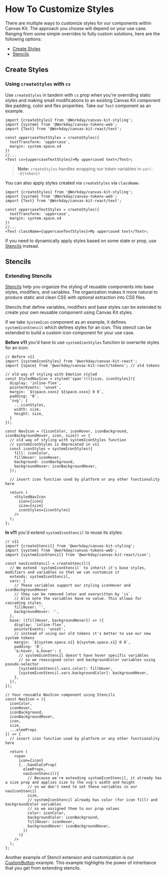 <Meta title="Styling/ Customizing Styles" />

# How To Customize Styles

There are multiple ways to customize styles for our components within Canvas Kit. The approach you
choose will depend on your use case. Ranging from some simple overrides to fully custom solutions,
here are the following options:

- [Create Styles](#createstyles)
- [Stencils](#stencils)

## Create Styles

### Using `createStyles` with `cs`

Use `createStyles` in tandem with `cs` prop when you're overriding static styles and making small modifications to an
existing Canvas Kit component like padding, color and flex properties. Take our `Text` component as
an example.

```tsx
import {createStyles} from '@Workday/canvas-kit-styling';
import {system} from '@Workday/canvas-tokens-web';
import {Text} from '@Workday/canvas-kit-react/text';

const uppercaseTextStyles = createStyles({
  textTransform: 'uppercase',
  margin: system.space.x4
})
//...
<Text cs={uppercaseTextStyles}>My uppercased text</Text>;
```

> **Note:** `createStyles` handles wrapping our token variables in `var(--${token})`

You can also apply styles created via `createStyles` via `className`.

```tsx
import {createStyles} from '@Workday/canvas-kit-styling';
import {system} from '@Workday/canvas-tokens-web';
import {Text} from '@Workday/canvas-kit-react/text';

const uppercaseTextStyles = createStyles({
  textTransform: 'uppercase',
  margin: system.space.x4
})
//...
<Text className={uppercaseTextStyles}>My uppercased text</Text>;
```

If you need to dynamically apply styles based on some state or prop, use [Stencils](#stencils) instead.


## Stencils

### Extending Stencils

[Stencils](https://workday.github.io/canvas-kit/?path=/docs/styling-basics--create-stencil) help you
organize the styling of reusable components into base styles, modifiers, and variables. The
organization makes it more natural to produce static and clean CSS with optional extraction into CSS
files.

Stencils that define variables, modifiers and base styles can be extended to create your own
reusable component using Canvas Kit styles.

If we take `SystemIcon` component as an example, it defines `systemIconStencil` which defines styles
for an icon. This stencil can be extended to build a custom icon component for your use case.

**Before v11** you'd have to use `systemIconStyles` function to overwrite styles for an icon:

```tsx
// Before v11
import {systemIconStyles} from '@workday/canvas-kit-react';
import {space} from '@workday/canvas-kit-react/tokens'; // old tokens

// old way of styling with Emotion styled
const StyledNavIcon = styled('span')(({size, iconStyles}){
  display: 'inline-flex',
  pointerEvents: 'unset',
  margin: `${space.xxxs} ${space.xxxs} 0 0`,
  padding: '0',
  'svg': {
    ...iconStyles,
    width: size,
    height: size,
  }
});

const NavIcon = ({iconColor, iconHover, iconBackground, iconBackgroundHover, icon, size}) => {
  // old way of styling with systemIconStyles function
  // systemIconStyles is deprecated in v11
  const iconStyles = systemIconStyles({
    fill: iconColor,
    fillHover: iconHover,
    background: iconBackground,
    backgroundHover: iconBackgroundHover,
  });

  // insert icon function used by platform or any other functionality here

  return (
    <StyledNavIcon
      icon={icon}
      size={size}
      iconStyles={iconStyles}
    />
  );
};
```

**In v11** you'd extend `systemIconStencil` to reuse its styles:

```tsx
// v11
import {createStencil} from '@workday/canvas-kit-styling';
import {system} from '@workday/canvas-tokens-web';
import {systemIconStencil} from '@workday/canvas-kit-react/icon';

const navIconStencil = createStencil({
  // We extend `systemIconStencil` to inherit it's base styles, modifiers and variables so that we can customize it
  extends: systemIconStencil,
  vars: {
    // These variables support our styling iconHover and iconBackgroundHover
    // they can be removed later and overwritten by `cs`.
    // Also note the variables have no value. This allows for cascading styles.
    fillHover: '',
    backgroundHover: '',
  },
  base: ({fillHover, backgroundHover}) => ({
    display: 'inline-flex',
    pointerEvents: 'unset',
    // instead of using our old tokens it's better to use our new system tokens
    margin: `${system.space.x1} ${system.space.x1} 0 0`,
    padding: '0',
    '&:hover, &.hover': {
      // systemIconStencil doesn't have hover specific variables
      // so we reassigned color and backgroundColor variables using pseudo-selector
      [systemIconStencil.vars.color]: fillHover,
      [systemIconStencil.vars.backgroundColor]: backgroundHover,
    },
  }),
});

// Your reusable NavIcon component using Stencils
const NavIcon = ({
  iconColor,
  iconHover,
  iconBackground,
  iconBackgroundHover,
  icon,
  size,
  ...elemProps
}) => {
  // insert icon function used by platform or any other functionality here

  return (
    <span
      icon={icon}
      {...handleCsProp(
        elemProps,
        navIconStencil({
          // Because we're extending systemIconStencil, it already has a size prop and applies size to the svg's width and height
          // so we don't need to set these variables in our navIconStencil
          size,
          // systemIconStencil already has color (for icon fill) and backgroundColor variables
          // so we assigned them to our prop values
          color: iconColor,
          backgroundColor: iconBackground,
          fillHover: iconHover,
          backgroundHover: iconBackgroundHover,
        })
      )}
    />
  );
};
```

Another example of Stencil extension and customization is our
[CustomButton](https://workday.github.io/canvas-kit/?path=/story/components-buttons--custom-styles)
example. This example highlights the power of inheritance that you get from extending stencils.
